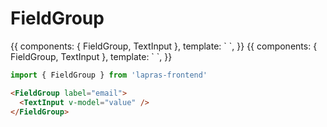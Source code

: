 
<Meta title="FieldGroup" component={FieldGroup} />

# FieldGroup


<Preview>
  <Story name="default">
    {{
      components: { FieldGroup, TextInput },
      template: `
      <FieldGroup label="email"><TextInput /></FieldGroup>`,
    }}
  </Story>
  <Story name="has options">
    {{
      components: { FieldGroup, TextInput },
      template: `
      <FieldGroup
        :required="false"
        errorMessage="invalid email"
        label="email"
        subLabel="email"
      >
        <template #default>
          <TextInput error />
        </template>
        <template #note>
          hogehoge
        </template>
      </FieldGroup>`,
    }}
  </Story>
</Preview>

```typescript
import { FieldGroup } from 'lapras-frontend'
```

```html
<FieldGroup label="email">
  <TextInput v-model="value" />
</FieldGroup>
```

<Props of={FieldGroup} />
